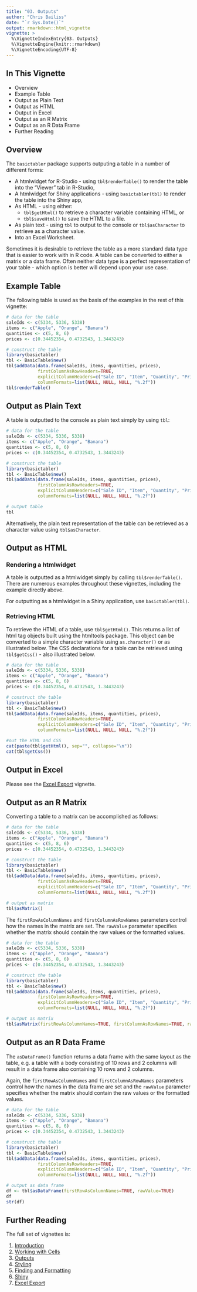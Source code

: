 ```yaml
---
title: "03. Outputs"
author: "Chris Bailiss"
date: "`r Sys.Date()`"
output: rmarkdown::html_vignette
vignette: >
  %\VignetteIndexEntry{03. Outputs}
  %\VignetteEngine{knitr::rmarkdown}
  %\VignetteEncoding{UTF-8}
---
```


## In This Vignette

* Overview
* Example Table
* Output as Plain Text
* Output as HTML
* Output in Excel
* Output as an R Matrix
* Output as an R Data Frame
* Further Reading

## Overview

The `basictabler` package supports outputing a table in a number of different forms:

- A htmlwidget for R-Studio - using `tbl$renderTable()` to render the table into the "Viewer" tab in R-Studio,
- A htmlwidget for Shiny applications - using `basictabler(tbl)` to render the table into the Shiny app,
- As HTML - using either:
    + `tbl$getHtml()` to retrieve a character variable containing HTML, or
    + `tbl$saveHtml()` to save the HTML to a file.
- As plain text - using `tbl` to output to the console or `tbl$asCharacter` to retrieve as a character value.
- Into an Excel Worksheet.

Sometimes it is desirable to retrieve the table as a more standard data type that is easier to work with in R code.  A table can be converted to either a matrix or a data frame.  Often neither data type is a perfect representation of your table - which option is better will depend upon your use case.

## Example Table

The following table is used as the basis of the examples in the rest of this vignette:

```r
# data for the table
saleIds <- c(5334, 5336, 5338)
items <- c("Apple", "Orange", "Banana")
quantities <- c(5, 8, 6)
prices <- c(0.34452354, 0.4732543, 1.3443243)

# construct the table
library(basictabler)
tbl <- BasicTable$new()
tbl$addData(data.frame(saleIds, items, quantities, prices), 
            firstColumnAsRowHeaders=TRUE,
            explicitColumnHeaders=c("Sale ID", "Item", "Quantity", "Price"),
            columnFormats=list(NULL, NULL, NULL, "%.2f"))
tbl$renderTable()
```

## Output as Plain Text

A table is outputted to the console as plain text simply by using `tbl`:

```r
# data for the table
saleIds <- c(5334, 5336, 5338)
items <- c("Apple", "Orange", "Banana")
quantities <- c(5, 8, 6)
prices <- c(0.34452354, 0.4732543, 1.3443243)

# construct the table
library(basictabler)
tbl <- BasicTable$new()
tbl$addData(data.frame(saleIds, items, quantities, prices), 
            firstColumnAsRowHeaders=TRUE,
            explicitColumnHeaders=c("Sale ID", "Item", "Quantity", "Price"),
            columnFormats=list(NULL, NULL, NULL, "%.2f"))

# output table
tbl
```

Alternatively, the plain text representation of the table can be retrieved as a character value using `tbl$asCharacter`.

## Output as HTML

### Rendering a htmlwidget

A table is outputted as a htmlwidget simply by calling `tbl$renderTable()`.  There are numerous examples throughout these vignettes, including the example directly above.

For outputting as a htmlwidget in a Shiny application, use `basictabler(tbl)`.

### Retrieving HTML

To retrieve the HTML of a table, use `tbl$getHtml()`.  This returns a list of html tag objects built using the htmltools package.  This object can be converted to a simple character variable using `as.character()` or as illustrated below.  The CSS declarations for a table can be retrieved using `tbl$getCss()` - also illustrated below.

```r
# data for the table
saleIds <- c(5334, 5336, 5338)
items <- c("Apple", "Orange", "Banana")
quantities <- c(5, 8, 6)
prices <- c(0.34452354, 0.4732543, 1.3443243)

# construct the table
library(basictabler)
tbl <- BasicTable$new()
tbl$addData(data.frame(saleIds, items, quantities, prices), 
            firstColumnAsRowHeaders=TRUE,
            explicitColumnHeaders=c("Sale ID", "Item", "Quantity", "Price"),
            columnFormats=list(NULL, NULL, NULL, "%.2f"))

#out the HTML and CSS
cat(paste(tbl$getHtml(), sep="", collapse="\n"))
cat(tbl$getCss())
```

## Output in Excel

Please see the [Excel Export](v07-excelexport.html) vignette.

## Output as an R Matrix

Converting a table to a matrix can be accomplished as follows:

```r
# data for the table
saleIds <- c(5334, 5336, 5338)
items <- c("Apple", "Orange", "Banana")
quantities <- c(5, 8, 6)
prices <- c(0.34452354, 0.4732543, 1.3443243)

# construct the table
library(basictabler)
tbl <- BasicTable$new()
tbl$addData(data.frame(saleIds, items, quantities, prices), 
            firstColumnAsRowHeaders=TRUE,
            explicitColumnHeaders=c("Sale ID", "Item", "Quantity", "Price"),
            columnFormats=list(NULL, NULL, NULL, "%.2f"))

# output as matrix
tbl$asMatrix()
```

The `firstRowAsColumnNames` and `firstColumnAsRowNames` parameters control how the names in the matrix are set.  The `rawValue` parameter specifies whether the matrix should contain the raw values or the formatted values.

```r
# data for the table
saleIds <- c(5334, 5336, 5338)
items <- c("Apple", "Orange", "Banana")
quantities <- c(5, 8, 6)
prices <- c(0.34452354, 0.4732543, 1.3443243)

# construct the table
library(basictabler)
tbl <- BasicTable$new()
tbl$addData(data.frame(saleIds, items, quantities, prices), 
            firstColumnAsRowHeaders=TRUE,
            explicitColumnHeaders=c("Sale ID", "Item", "Quantity", "Price"),
            columnFormats=list(NULL, NULL, NULL, "%.2f"))

# output as matrix
tbl$asMatrix(firstRowAsColumnNames=TRUE, firstColumnAsRowNames=TRUE, rawValue=TRUE)
```

## Output as an R Data Frame

The `asDataFrame()` function returns a data frame with the same layout as the table, e.g. a table with a body consisting of 10 rows and 2 columns will result in a data frame also containing 10 rows and 2 columns.

Again, the `firstRowAsColumnNames` and `firstColumnAsRowNames` parameters control how the names in the data frame are set and the `rawValue` parameter specifies whether the matrix should contain the raw values or the formatted values.

```r
# data for the table
saleIds <- c(5334, 5336, 5338)
items <- c("Apple", "Orange", "Banana")
quantities <- c(5, 8, 6)
prices <- c(0.34452354, 0.4732543, 1.3443243)

# construct the table
library(basictabler)
tbl <- BasicTable$new()
tbl$addData(data.frame(saleIds, items, quantities, prices), 
            firstColumnAsRowHeaders=TRUE,
            explicitColumnHeaders=c("Sale ID", "Item", "Quantity", "Price"),
            columnFormats=list(NULL, NULL, NULL, "%.2f"))

# output as data frame
df <- tbl$asDataFrame(firstRowAsColumnNames=TRUE, rawValue=TRUE)
df
str(df)
```

## Further Reading

The full set of vignettes is:

1. [Introduction](v01-introduction.html)
2. [Working with Cells](v02-workingwithcells.html)
3. [Outputs](v03-outputs.html)
4. [Styling](v04-styling.html)
5. [Finding and Formatting](v05-findingandformatting.html)
6. [Shiny](v06-shiny.html)
7. [Excel Export](v07-excelexport.html)
